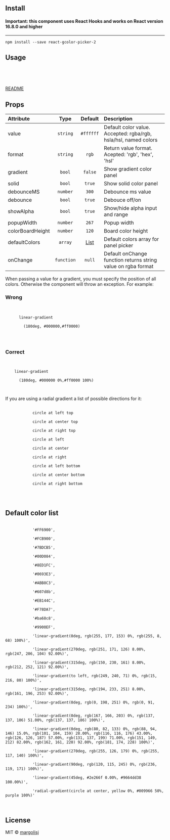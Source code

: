 
<Meta title='Getting Started' />

<div>
    <h2 id="install">Install</h2>
    <h4 id="important-this-component-uses-react-hooks-and-works-on-react-version-16.8.0-and-higher"><strong>Important: this component uses React Hooks and works on React version 16.8.0 and higher</strong></h4>
    <hr />
    <pre><code>npm install --save react-gcolor-picker-2</code></pre>
    <h2 id="usage">Usage</h2>
    <pre className="tsx">
    <code>
    </code>
    </pre>
    <p><a href="https://github.com/margolisj/react-gcolor-picker/blob/main/README.md">README</a></p>
    <h2 id="props">Props</h2>
    <table>
        <thead>
            <tr className="header">
                <th align="left">Attribute</th>
                <th align="center">Type</th>
                <th align="center">Default</th>
                <th align="left">Description</th>
            </tr>
        </thead>
        <tbody>
            <tr className="odd">
                <td align="left">value</td>
                <td align="center"><code>string</code></td>
                <td align="center"><code>#ffffff</code></td>
                <td align="left">Default color value. Accepted: rgba/rgb, hsla/hsl, named colors</td>
            </tr>
            <tr className="even">
                <td align="left">format</td>
                <td align="center"><code>string</code></td>
                <td align="center"><code>rgb</code></td>
                <td align="left">Return value format. Acepted: 'rgb', 'hex', 'hsl'</td>
            </tr>
            <tr className="odd">
                <td align="left">gradient</td>
                <td align="center"><code>bool</code></td>
                <td align="center"><code>false</code></td>
                <td align="left">Show gradient color panel</td>
            </tr>
            <tr className="even">
                <td align="left">solid</td>
                <td align="center"><code>bool</code></td>
                <td align="center"><code>true</code></td>
                <td align="left">Show solid color panel</td>
            </tr>
            <tr className="odd">
                <td align="left">debounceMS</td>
                <td align="center"><code>number</code></td>
                <td align="center"><code>300</code></td>
                <td align="left">Debounce ms value</td>
            </tr>
            <tr className="even">
                <td align="left">debounce</td>
                <td align="center"><code>bool</code></td>
                <td align="center"><code>true</code></td>
                <td align="left">Debouce off/on</td>
            </tr>
            <tr className="odd">
                <td align="left">showAlpha</td>
                <td align="center"><code>bool</code></td>
                <td align="center"><code>true</code></td>
                <td align="left">Show/hide alpha input and range</td>
            </tr>
            <tr className="even">
                <td align="left">popupWidth</td>
                <td align="center"><code>number</code></td>
                <td align="center"><code>267</code></td>
                <td align="left">Popup width</td>
            </tr>
            <tr className="odd">
                <td align="left">colorBoardHeight</td>
                <td align="center"><code>number</code></td>
                <td align="center"><code>120</code></td>
                <td align="left">Board color height</td>
            </tr>
            <tr className="even">
                <td align="left">defaultColors</td>
                <td align="center"><code>array</code></td>
                <td align="center"><a href="#default-color-list">List</a></td>
                <td align="left">Default colors array for panel picker</td>
            </tr>
            <tr className="odd">
                <td align="left">onChange</td>
                <td align="center"><code>function</code></td>
                <td align="center"><code>null</code></td>
                <td align="left">Default onChange function returns string value on rgba format</td>
            </tr>
        </tbody>
    </table>
    <p>When passing a value for a gradient, you must specify the position of all colors. Otherwise the component will throw an exception. For example:</p>
    <h3 id="wrong">Wrong</h3>
    <pre>
  <code>
    <span className="hljs-function">
      <span className="hljs-title">linear-gradient</span>
      <span className="hljs-params">
        (<span>180deg</span>, <span>#000000</span>,<span>#ff0000</span>)
      </span>
    </span>
  </code>
</pre>
    <h3 id="correct">Correct</h3>
    <pre><code>
  <span className="hljs-function">
    <span className="hljs-title">linear-gradient</span>
    <span className="hljs-params">
      (<span>180deg</span>, <span>#000000</span> <span>0%</span>,<span>#ff0000</span> <span>100%</span>)
    </span>
  </span>
</code></pre>
    <p>If you are using a radial gradient a list of possible directions for it:</p>
    <pre>
        <code>
            circle at left top<br />
            circle at center top<br />
            circle at right top<br />
            circle at left<br />
            circle at center<br />
            circle at right<br />
            circle at left bottom<br />
            circle at center bottom<br />
            circle at right bottom<br />
        </code>
    </pre>
    <h2 id="default-color-list">Default color list</h2>
    <pre>
        <code>
            '#FF6900',<br />
            '#FCB900',<br />
            '#7BDCB5',<br />
            '#00D084',<br />
            '#8ED1FC',<br />
            '#0693E3',<br />
            '#ABB8C3',<br />
            '#607d8b',<br />
            '#EB144C',<br />
            '#F78DA7',<br />
            '#ba68c8',<br />
            '#9900EF',<br />
            'linear-gradient(0deg, rgb(255, 177, 153) 0%, rgb(255, 8, 68) 100%)',<br />
            'linear-gradient(270deg, rgb(251, 171, 126) 8.00%, rgb(247, 206, 104) 92.00%)',<br />
            'linear-gradient(315deg, rgb(150, 230, 161) 8.00%, rgb(212, 252, 121) 92.00%)',<br />
            'linear-gradient(to left, rgb(249, 240, 71) 0%, rgb(15, 216, 80) 100%)',<br />
            'linear-gradient(315deg, rgb(194, 233, 251) 8.00%, rgb(161, 196, 253) 92.00%)',<br />
            'linear-gradient(0deg, rgb(0, 198, 251) 0%, rgb(0, 91, 234) 100%)',<br />
            'linear-gradient(0deg, rgb(167, 166, 203) 0%, rgb(137, 137, 186) 51.00%, rgb(137, 137, 186) 100%)',<br />
            'linear-gradient(0deg, rgb(80, 82, 133) 0%, rgb(88, 94, 146) 15.0%, rgb(101, 104, 159) 28.00%, rgb(116, 116, 176) 43.00%, rgb(126, 126, 187) 57.00%, rgb(131, 137, 199) 71.00%, rgb(151, 149, 212) 82.00%, rgb(162, 161, 220) 92.00%, rgb(181, 174, 228) 100%)',<br />
            'linear-gradient(270deg, rgb(255, 126, 179) 0%, rgb(255, 117, 140) 100%)',<br />
            'linear-gradient(90deg, rgb(120, 115, 245) 0%, rgb(236, 119, 171) 100%)',<br />
            'linear-gradient(45deg, #2e266f 0.00%, #9664dd38 100.00%)',<br />
            'radial-gradient(circle at center, yellow 0%, #009966 50%, purple 100%)'
        </code>
    </pre>
    <h2 id="license">License</h2>
    <p>MIT © <a href="https://github.com/margolisj">margolisj</a></p>
</div>
